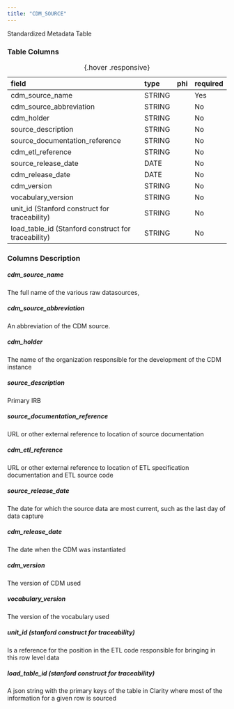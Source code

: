```yaml
---
title: "CDM_SOURCE"
---
```


Standardized Metadata Table

### Table Columns

| field                                               | type   | phi   | required   |
|:----------------------------------------------------|:-------|:------|:-----------|
| cdm_source_name                                     | STRING |       | Yes        |
| cdm_source_abbreviation                             | STRING |       | No         |
| cdm_holder                                          | STRING |       | No         |
| source_description                                  | STRING |       | No         |
| source_documentation_reference                      | STRING |       | No         |
| cdm_etl_reference                                   | STRING |       | No         |
| source_release_date                                 | DATE   |       | No         |
| cdm_release_date                                    | DATE   |       | No         |
| cdm_version                                         | STRING |       | No         |
| vocabulary_version                                  | STRING |       | No         |
| unit_id (Stanford construct for traceability)       | STRING |       | No         |
| load_table_id (Stanford construct for traceability) | STRING |       | No         |

:  {.hover .responsive}

### Columns Description


##### cdm_source_name

The full name of the various raw datasources,

##### cdm_source_abbreviation

An abbreviation of the CDM source.

##### cdm_holder

The name of the organization responsible for the development of the CDM instance

##### source_description

Primary IRB 

##### source_documentation_reference

URL or other external reference to location of source documentation

##### cdm_etl_reference

URL or other external reference to location of ETL specification documentation and ETL source code

##### source_release_date

The date for which the source data are most current, such as the last day of data capture

##### cdm_release_date

The date when the CDM was instantiated

##### cdm_version

The version of CDM used

##### vocabulary_version

The version of the vocabulary used

##### unit_id (stanford construct for traceability) 

Is a reference for the position in the ETL code responsible for bringing in this row level data

##### load_table_id (stanford construct for traceability) 

A json string with the primary keys of the table in Clarity where most of the information for a given row is sourced
